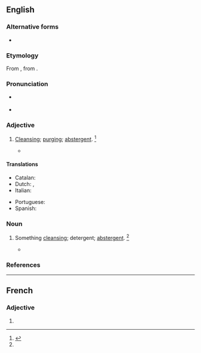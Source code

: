 ==English==

===Alternative forms===
* {{l|en|abstergent}}

===Etymology===
From {{etyl|frm|en}} {{m|frm|abstersif}}, from {{etyl|la|en}} {{m|la|abstersus}}.

===Pronunciation===
* {{a|RP}} {{IPA|en|/əbˈstɝː(ɹ).sɪv/}}
* {{a|US}} {{IPA|en|/æbˈstɝ.sɪv/|/əbˈstɝ.sɪv/}}
{{rfap|en}}

===Adjective===
{{en-adj}}

# [[cleansing|Cleansing]]; [[purging]]; [[abstergent]]. {{defdate|First attested around 1350 to 1470.}}<ref name=SOED>{{R:SOED5|page=10}}</ref>
#: {{rfquotek|en|Francis Bacon}}
#* {{RQ:Florio Montaigne Essayes|chapter=40|book=I|passage=If he cannot digest a strong and '''abstersive''' drug, for to remove his evill, let him at least take a lenitive pill to ease the same.}}

====Translations====
{{trans-top|cleansing, purging}}
* Catalan: {{t|ca|abstersiu}}
* Dutch: {{t+|nl|zuiverend}}, {{t+|nl|reinigend}}
* Italian: {{t|it|astersivo}}
{{trans-mid}}
* Portuguese: {{t|pt|abstersivo}}
* Spanish: {{t+|es|abstersivo}}
{{trans-bottom}}

===Noun===
{{en-noun}}

# {{lb|en|now|rare}} Something [[cleansing]]; detergent; [[abstergent]]. {{defdate|First attested around 1350 to 1470.}}<ref name=SOED/>
#* {{quote-book|en|passage=The strong '''abstersive''' of some heroic magistrate.|author=[[w:John Milton|John Milton]]}}

===References===
<references/>

----

==French==

===Adjective===
{{head|fr|adjective form}}

# {{feminine singular of|fr|abstersif}}